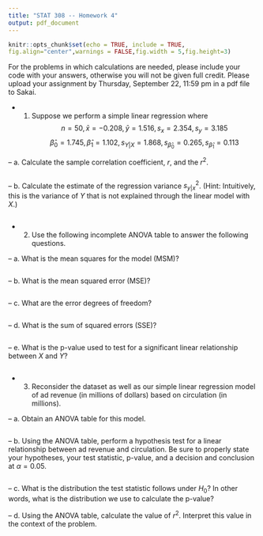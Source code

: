 ---
title: "STAT 308 -- Homework 4"
output: pdf_document
---

```{r setup, include=FALSE}
knitr::opts_chunk$set(echo = TRUE, include = TRUE,
fig.align="center",warnings = FALSE,fig.width = 5,fig.height=3)
```

For the problems in which calculations are needed, please include your \texttt{R} code with your answers, otherwise you will not be given full credit.  Please upload your assignment by Thursday, September 22, 11:59 pm in a pdf file to Sakai.

- 1. Suppose we perform a simple linear regression where $$n=50, \bar{x} = -0.208, \bar{y} = 1.516, s_x = 2.354, s_y = 3.185$$ $$\hat{\beta}_0 = 1.745, \hat{\beta}_1 = 1.102, s_{Y|X} = 1.868,s_{\hat{\beta}_0} = 0.265, s_{\hat{\beta}_1} = 0.113$$

-- a. Calculate the sample correlation coefficient, $r$, and the $r^2$.
```{r}
```

-- b. Calculate the estimate of the regression variance $s_{y|x}^2$. (Hint: Intuitively, this is the variance of $Y$ that is not explained through the linear model with $X$.)
```{r}
```

- 2. Use the following incomplete ANOVA table to answer the following questions.

\begin{table}[ht]
\centering
\begin{tabular}{lrrrrr}
  \hline
 & df & Sum Sq & Mean Sq & F value & Pr($>$F) \\ 
  \hline
Model & 1 & 1.47 & & 0.18 &  \\ 
  Error & &  &  &  &  \\ 
   \hline
   Total & 34 & & & & \\
\end{tabular}
\end{table}

-- a. What is the mean squares for the model (MSM)?
```{r}
```

-- b. What is the mean squared error (MSE)?
```{r}
```

-- c. What are the error degrees of freedom?
```{r}
```

-- d. What is the sum of squared errors (SSE)?
```{r}
```

-- e. What is the p-value used to test for a significant linear relationship between $X$ and $Y$?
```{r}
```

- 3. Reconsider the dataset \texttt{AdRevenue.csv} as well as our simple linear regression model of ad revenue (in millions of dollars) based on circulation (in millions).

-- a. Obtain an ANOVA table for this model.  
```{r}
```

-- b. Using the ANOVA table, perform a hypothesis test for a linear relationship between ad revenue and circulation.  Be sure to properly state your hypotheses, your test statistic, p-value, and a decision and conclusion at $\alpha = 0.05$.
```{r}
```

-- c. What is the distribution the test statistic follows under $H_0$?  In other words, what is the distribution we use to calculate the p-value?

-- d. Using the ANOVA table, calculate the value of $r^2$.  Interpret this value in the context of the problem.
```{r}
```


